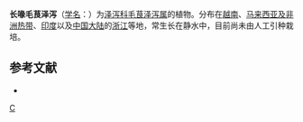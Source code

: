 {{Speciesbox 
| taxon = Ranalisma rostratum
| image = Ranalisma rostrata IP.png
| status = NE
| status_system = IUCN3.1
| authority =  Stapf
}}

'''长喙毛茛泽泻'''（[[学名|学名]]：{{lang|la|''Ranalisma rostratum''}}）为[[泽泻科|泽泻科]][[毛茛泽泻属|毛茛泽泻属]]的植物。分布在[[越南|越南]]、[[马来西亚及非洲热带|马来西亚及非洲热带]]、[[印度|印度]]以及[[中国大陆|中国大陆]]的[[浙江|浙江]]等地，常生长在静水中，目前尚未由人工引种栽培。

== 参考文献 ==
<div class="references-small">
* {{cite web| url =http://www.bioinfo.cn/db05/KmzwSpecies.php?action=view&id=450| title =长喙毛茛泽泻| work =《中国高等植物数据库全库》| publisher =中国科学院微生物研究所| author =昆明植物研究所| accessdate =2009-02-21}}{{dead link|date=2018年5月 |bot=InternetArchiveBot |fix-attempted=yes }}
</div>
{{Taxonbar|from=Q15225017}}

[[Category:毛茛泽泻属|C]]